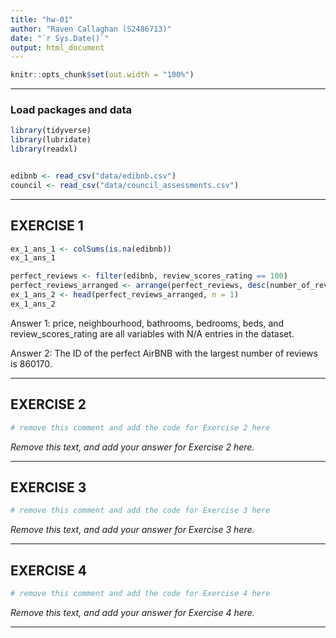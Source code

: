 ```yaml
---
title: "hw-01"
author: "Raven Callaghan (S2486713)"
date: "`r Sys.Date()`"
output: html_document
---
```


```r
knitr::opts_chunk$set(out.width = "100%")
```


------------------------------------------------------------------------------

### Load packages and data

```r
library(tidyverse)
library(lubridate)
library(readxl)


edibnb <- read_csv("data/edibnb.csv")
council <- read_csv("data/council_assessments.csv")
```

------------------------------------------------------------------------------


## EXERCISE 1

```r
ex_1_ans_1 <- colSums(is.na(edibnb))
ex_1_ans_1

perfect_reviews <- filter(edibnb, review_scores_rating == 100)
perfect_reviews_arranged <- arrange(perfect_reviews, desc(number_of_reviews))
ex_1_ans_2 <- head(perfect_reviews_arranged, n = 1)
ex_1_ans_2


```


Answer 1: price, neighbourhood, bathrooms, bedrooms, beds, and review_scores_rating are all variables with N/A entries in the dataset.

Answer 2: The ID of the perfect AirBNB with the largest number of reviews is 860170. 

------------------------------------------------------------------------------

## EXERCISE 2

```r
# remove this comment and add the code for Exercise 2 here

```


_Remove this text, and add your answer for Exercise 2 here._


------------------------------------------------------------------------------

## EXERCISE 3

```r
# remove this comment and add the code for Exercise 3 here

```


_Remove this text, and add your answer for Exercise 3 here._



------------------------------------------------------------------------------

## EXERCISE 4

```r
# remove this comment and add the code for Exercise 4 here

```


_Remove this text, and add your answer for Exercise 4 here._


------------------------------------------------------------------------------

